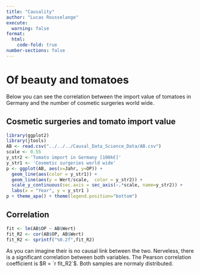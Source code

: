 ```yaml
---
title: "Causality"
author: "Lucas Rousselange"
execute:
  warning: false
format:
  html:
    code-fold: true
number-sections: false
---
```


# Of beauty and tomatoes 

Below you can see the correlation between the import value of tomatoes in Germany and the number of cosmetic surgeries world wide. 

## Cosmetic surgeries and tomato import value
```r

library(ggplot2)
library(jtools)
AB <- read.csv("../../../Causal_Data_Science_Data/AB.csv")
scale <- 0.55
y_str2 <-'Tomato import in Germany [100k€]'
y_str1 <- 'Cosmetic surgeries world wide'
p <- ggplot(AB, aes(x=Jahr, y=OP)) +
  geom_line(aes(color = y_str1)) +
  geom_line(aes(y = Wert/scale,  color = y_str2)) +
  scale_y_continuous(sec.axis = sec_axis(~.*scale, name=y_str2)) +
  labs(x = "Year", y = y_str1 )
p + theme_apa() + theme(legend.position="bottom")

```
## Correlation
```r
fit <- lm(AB$OP ~ AB$Wert)
fit_R2 <- cor(AB$OP, AB$Wert)
fit_R2 <- sprintf("%0.2f",fit_R2)
```
As you can imagine their is no causal link between the two. Nerveless, there is a significant correlation between both variables. The Pearson correlation coefficient is $R = `r fit_R2`$. Both samples are normaly distributed.

